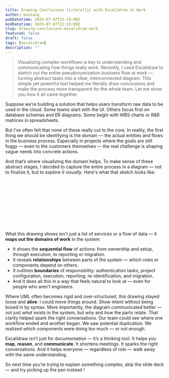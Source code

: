 ```yaml
---
title: Drawing Conclusions (Literally) with Excalidraw at Work
author: eunsang
pubDatetime: 2025-07-07T21:19:00Z
modDatetime: 2025-07-07T21:19:00Z
slug: drawing-conclusions-excalidraw-work
featured: false
draft: false
tags: [excalidraw]
description: ""
---
```



> Visualizing complex workflows is key to understanding and communicating how things really work.
> Recently, I used Excalidraw to sketch out the entire pseudonymization business flow at work — turning abstract tasks into a clear, interconnected diagram. This simple yet powerful tool helped me literally draw conclusions and make the process more transparent for the whole team.
> Let me show you how it all came together.

Suppose we’re building a solution that helps users transform raw data to be used in the cloud. Some teams start with the UI. Others focus first on database schemas and ER diagrams. Some begin with WBS charts or R&R matrices in spreadsheets.

But I’ve often felt that none of these really cut to the core. In reality, the first thing we should be identifying is the domain — the actual entities and flows in the business process. Especially in projects where the goals are still foggy — even to the customers themselves — the real challenge is shaping vague needs into concrete actions.

And that’s where visualizing the domain helps. To make sense of these abstract stages, I decided to capture the entire process in a diagram — not to finalize it, but to *explore it visually*. Here's what that sketch looks like:

<SVG
  src={pseudonymizationBusinessFlow}
  alt="Pseudonymization business flow diagram"
  caption="Pseudonymization business flow diagram"
/>

What this drawing shows isn't just a list of services or a flow of data — it **maps out the domains of work** in the system:

- It shows the **sequential flow** of actions: from ownership and setup, through execution, to reporting or migration.
- It reveals **relationships** between parts of the system — which roles or components depend on others.
- It outlines **boundaries** of responsibility: authentication tasks, project configuration, execution, reporting, re-identification, and migration.
- And it does all this in a way that feels natural to look at — even for people who aren’t engineers.

Where UML often becomes rigid and over-structured, this drawing stayed loose and **alive**. I could move things around. Show intent without being boxed in by syntax. 
More importantly, the diagram communicated better — not just *what* exists in the system, but *why* and *how* the parts relate.
That clarity helped spark the right conversations. Our team could see where one workflow ended and another began. We saw potential duplication. We realized which components were doing too much — or not enough.

Excalidraw isn’t just for documentation — it’s a thinking tool. It helps you **map**, **reason**, and **communicate**. It shortens meetings. It sparks the right conversations. And it helps everyone — regardless of role — walk away with the same understanding.

So next time you’re trying to explain something complex, skip the slide deck — and try picking up the pen instead ! 
